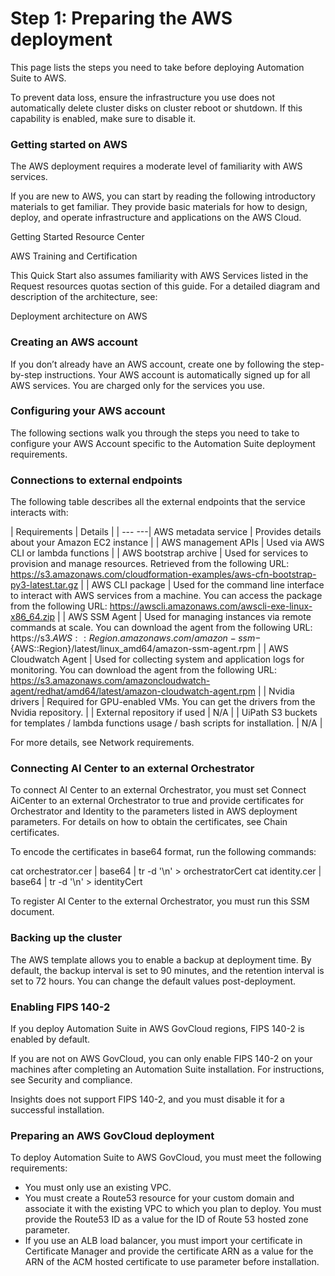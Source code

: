 ﻿# Step 1: Preparing the AWS deployment

This page lists the steps you need to take before deploying Automation Suite to AWS.

To prevent data loss,
            ensure the infrastructure you use does not automatically delete cluster disks on cluster
            reboot or shutdown. If this capability is enabled, make sure to disable it.

### Getting started on AWS

The AWS deployment requires a moderate level of familiarity with AWS services.

If you are new to AWS, you can start by reading the following introductory materials to get familiar. They provide basic materials for how to design, deploy, and operate infrastructure and applications on the AWS Cloud.

Getting Started Resource Center

AWS Training and Certification

This Quick Start also assumes familiarity with AWS Services listed in the Request resources quotas section of this
            guide. For a detailed diagram and description of the architecture, see:

Deployment architecture on AWS


### Creating an AWS account

If you don’t already have an AWS account, create one by following the step-by-step instructions. Your AWS account is automatically signed up for all AWS services. You are charged only for the services you use.


### Configuring your AWS account

The following sections walk you through the steps you need to take to configure your AWS Account specific to the Automation Suite deployment requirements.


### Connections to external endpoints

The following table describes all the external endpoints that the service interacts with:


| Requirements | Details |
| --- ---| AWS metadata service | Provides details about your Amazon EC2 instance |
| AWS management APIs | Used via AWS CLI or lambda functions |
| AWS bootstrap archive | Used for services to provision and manage resources. Retrieved from the following URL: https://s3.amazonaws.com/cloudformation-examples/aws-cfn-bootstrap-py3-latest.tar.gz |
| AWS CLI package | Used for the command line interface to interact with AWS services from a machine. You can access the package from the following URL: https://awscli.amazonaws.com/awscli-exe-linux-x86_64.zip |
| AWS SSM Agent | Used for managing instances via remote commands at scale. You can download the agent from the following URL: https://s3.${AWS::Region}.amazonaws.com/amazon-ssm-${AWS::Region}/latest/linux_amd64/amazon-ssm-agent.rpm |
| AWS Cloudwatch Agent | Used for collecting system and application logs for monitoring. You can download the agent from the following URL: https://s3.amazonaws.com/amazoncloudwatch-agent/redhat/amd64/latest/amazon-cloudwatch-agent.rpm |
| Nvidia drivers | Required for GPU-enabled VMs. You can get the drivers from the Nvidia repository. |
| External repository if used | N/A |
| UiPath S3 buckets for templates / lambda functions usage / bash scripts for installation. | N/A |

For more details, see Network requirements.


### Connecting AI Center to an external Orchestrator

To connect AI Center to an external Orchestrator, you must set Connect AiCenter to an external Orchestrator to true and provide certificates for Orchestrator and Identity to the parameters listed in AWS deployment parameters. For details on how to obtain the certificates, see Chain certificates.

To encode the certificates in base64 format, run the following commands:

cat orchestrator.cer | base64 | tr -d '\n' > orchestratorCert
cat identity.cer | base64 | tr -d '\n' > identityCert

To register AI Center to the external Orchestrator, you must run this SSM document.


### Backing up the cluster

The AWS template allows you to enable a backup at deployment time. By default, the backup interval is set to 90 minutes, and the retention interval is set to 72 hours. You can change the default values post-deployment.


### Enabling FIPS 140-2

If you deploy Automation Suite in AWS GovCloud regions, FIPS 140-2 is enabled by default.

If you are not on AWS GovCloud, you can only enable FIPS 140-2 on your machines after completing an Automation Suite installation. For instructions, see Security and compliance.

Insights does not support FIPS 140-2, and you must disable it for a successful installation.


### Preparing an AWS GovCloud deployment

To deploy Automation Suite to AWS GovCloud, you must meet the following requirements:

* You must only use an existing VPC.
* You must create a Route53 resource for your custom domain and associate it with the existing VPC to which you plan to deploy. You must provide the Route53 ID as a value for the ID of Route 53 hosted zone parameter.
* If you use an ALB load balancer, you must import your certificate in Certificate Manager and provide the certificate ARN as a value for the ARN of the ACM hosted certificate to use parameter before installation.

